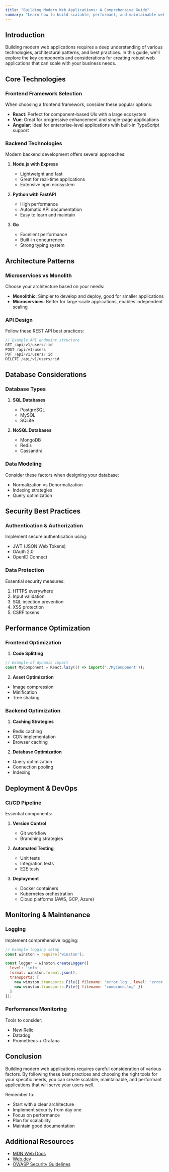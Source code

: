 ```yaml
---
title: "Building Modern Web Applications: A Comprehensive Guide"
summary: "Learn how to build scalable, performant, and maintainable web applications using modern technologies and best practices."
---
```


## Introduction

Building modern web applications requires a deep understanding of various technologies, architectural patterns, and best practices. In this guide, we'll explore the key components and considerations for creating robust web applications that can scale with your business needs.

## Core Technologies

### Frontend Framework Selection

When choosing a frontend framework, consider these popular options:

- **React**: Perfect for component-based UIs with a large ecosystem
- **Vue**: Great for progressive enhancement and single-page applications
- **Angular**: Ideal for enterprise-level applications with built-in TypeScript support

### Backend Technologies

Modern backend development offers several approaches:

1. **Node.js with Express**
   - Lightweight and fast
   - Great for real-time applications
   - Extensive npm ecosystem

2. **Python with FastAPI**
   - High performance
   - Automatic API documentation
   - Easy to learn and maintain

3. **Go**
   - Excellent performance
   - Built-in concurrency
   - Strong typing system

## Architecture Patterns

### Microservices vs Monolith

Choose your architecture based on your needs:

- **Monolithic**: Simpler to develop and deploy, good for smaller applications
- **Microservices**: Better for large-scale applications, enables independent scaling

### API Design

Follow these REST API best practices:

```typescript
// Example API endpoint structure
GET /api/v1/users/:id
POST /api/v1/users
PUT /api/v1/users/:id
DELETE /api/v1/users/:id
```

## Database Considerations

### Database Types

1. **SQL Databases**
   - PostgreSQL
   - MySQL
   - SQLite

2. **NoSQL Databases**
   - MongoDB
   - Redis
   - Cassandra

### Data Modeling

Consider these factors when designing your database:

- Normalization vs Denormalization
- Indexing strategies
- Query optimization

## Security Best Practices

### Authentication & Authorization

Implement secure authentication using:

- JWT (JSON Web Tokens)
- OAuth 2.0
- OpenID Connect

### Data Protection

Essential security measures:

1. HTTPS everywhere
2. Input validation
3. SQL injection prevention
4. XSS protection
5. CSRF tokens

## Performance Optimization

### Frontend Optimization

1. **Code Splitting**
```javascript
// Example of dynamic import
const MyComponent = React.lazy(() => import('./MyComponent'));
```

2. **Asset Optimization**
- Image compression
- Minification
- Tree shaking

### Backend Optimization

1. **Caching Strategies**
- Redis caching
- CDN implementation
- Browser caching

2. **Database Optimization**
- Query optimization
- Connection pooling
- Indexing

## Deployment & DevOps

### CI/CD Pipeline

Essential components:

1. **Version Control**
   - Git workflow
   - Branching strategies

2. **Automated Testing**
   - Unit tests
   - Integration tests
   - E2E tests

3. **Deployment**
   - Docker containers
   - Kubernetes orchestration
   - Cloud platforms (AWS, GCP, Azure)

## Monitoring & Maintenance

### Logging

Implement comprehensive logging:

```javascript
// Example logging setup
const winston = require('winston');

const logger = winston.createLogger({
  level: 'info',
  format: winston.format.json(),
  transports: [
    new winston.transports.File({ filename: 'error.log', level: 'error' }),
    new winston.transports.File({ filename: 'combined.log' })
  ]
});
```

### Performance Monitoring

Tools to consider:

- New Relic
- Datadog
- Prometheus + Grafana

## Conclusion

Building modern web applications requires careful consideration of various factors. By following these best practices and choosing the right tools for your specific needs, you can create scalable, maintainable, and performant applications that will serve your users well.

Remember to:
- Start with a clear architecture
- Implement security from day one
- Focus on performance
- Plan for scalability
- Maintain good documentation

## Additional Resources

- [MDN Web Docs](https://developer.mozilla.org/)
- [Web.dev](https://web.dev/)
- [OWASP Security Guidelines](https://owasp.org/www-project-top-ten/) 